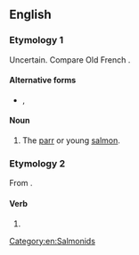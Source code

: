 ==English==

===Etymology 1===
Uncertain. Compare Old French {{m|fro|gravele||minnow}} {{suffix|en||ling}}.

====Alternative forms====
* {{l|en|graveling}}, {{l|en|gravelin}}

====Noun====
{{en-noun}}

# The [[parr]] or young [[salmon]].

===Etymology 2===
From {{suffix|en|gravel|ing}}.

====Verb====
{{head|en|present participle}}

# {{present participle of|gravel|lang=en|nocat=1}}

[[Category:en:Salmonids]]